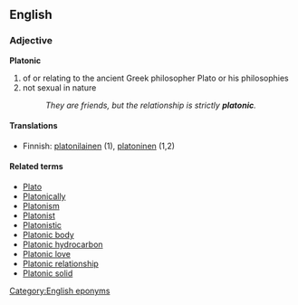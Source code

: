 ==English==
===Adjective===
'''Platonic'''<!-- always capitalised or not? -->

#of or relating to the ancient Greek philosopher Plato or his philosophies
#not sexual in nature
#:''They are friends, but the relationship is strictly '''platonic'''.''

====Translations====
*Finnish: [[platonilainen]] (1), [[platoninen]] (1,2)

====Related terms====
*[[Plato]]
*[[Platonically]]
*[[Platonism]]
*[[Platonist]]
*[[Platonistic]]
*[[Platonic body]]
*[[Platonic hydrocarbon]]
*[[Platonic love]]
*[[Platonic relationship]]
*[[Platonic solid]]

[[Category:English eponyms]]